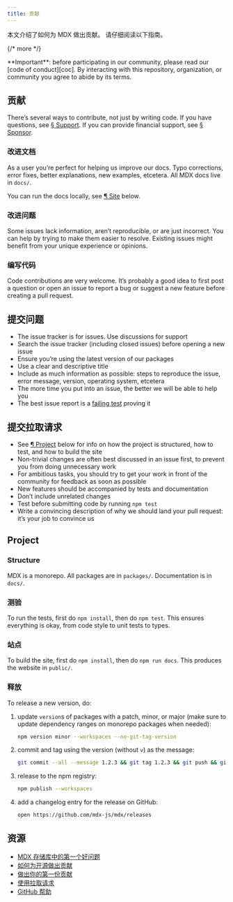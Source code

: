 ```yaml
---
title: 贡献
---
```


本文介绍了如何为 MDX 做出贡献。
请仔细阅读以下指南。

{/* more */}

<Note type="important">
  **Important**: before participating in our community, please read our [code of conduct][coc]. By interacting with this
  repository, organization, or community you agree to abide by its terms.
</Note>

## 贡献

There’s several ways to contribute, not just by writing code.
If you have questions, see [§ Support][support].
If you can provide financial support, see [§ Sponsor][sponsor].

### 改进文档

As a user you’re perfect for helping us improve our docs.
Typo corrections, error fixes, better explanations, new examples, etcetera.
All MDX docs live in `docs/`.

You can run the docs locally, see [¶ Site][site] below.

### 改进问题

Some issues lack information, aren’t reproducible, or are just incorrect.
You can help by trying to make them easier to resolve.
Existing issues might benefit from your unique experience or opinions.

### 编写代码

Code contributions are very welcome.
It’s probably a good idea to first post a question or open an issue to report a
bug or suggest a new feature before creating a pull request.

## 提交问题

- The issue tracker is for issues.
  Use discussions for support
- Search the issue tracker (including closed issues) before opening a new
  issue
- Ensure you’re using the latest version of our packages
- Use a clear and descriptive title
- Include as much information as possible: steps to reproduce the issue,
  error message, version, operating system, etcetera
- The more time you put into an issue, the better we will be able to help you
- The best issue report is a [failing test][unit-test] proving it

## 提交拉取请求

- See [¶ Project][project] below for info on how the project is structured,
  how to test, and how to build the site
- Non-trivial changes are often best discussed in an issue first, to prevent
  you from doing unnecessary work
- For ambitious tasks, you should try to get your work in front of the
  community for feedback as soon as possible
- New features should be accompanied by tests and documentation
- Don’t include unrelated changes
- Test before submitting code by running `npm test`
- Write a convincing description of why we should land your pull request:
  it’s your job to convince us

## Project

### Structure

MDX is a monorepo.
All packages are in `packages/`.
Documentation is in `docs/`.

### 测验

To run the tests, first do `npm install`, then do `npm test`.
This ensures everything is okay, from code style to unit tests to types.

### 站点

To build the site, first do `npm install`, then do `npm run docs`.
This produces the website in `public/`.

### 释放

To release a new version, do:

1. update `version`s of packages with a patch, minor, or major (make sure to
   update dependency ranges on monorepo packages when needed):
   ```sh
   npm version minor --workspaces --no-git-tag-version
   ```
2. commit and tag using the version (without `v`) as the message:
   ```sh
   git commit --all --message 1.2.3 && git tag 1.2.3 && git push && git push --tags
   ```
3. release to the npm registry:
   ```sh
   npm publish --workspaces
   ```
4. add a changelog entry for the release on GitHub:
   ```sh
   open https://github.com/mdx-js/mdx/releases
   ```

## 资源

- [MDX 存储库中的第一个好问题](https://github.com/mdx-js/mdx/labels/good%20first%20issue%20👋)
- [如何为开源做出贡献](https://opensource.guide/how-to-contribute/)
- [做出你的第一份贡献](https://medium.com/@vadimdemedes/making-your-first-contribution-de6576ddb190)
- [使用拉取请求](https://help.github.com/articles/about-pull-requests/)
- [GitHub 帮助](https://help.github.com)

[coc]: https://github.com/mdx-js/.github/blob/main/code-of-conduct.md
[unit-test]: https://twitter.com/sindresorhus/status/579306280495357953
[support]: /community/support/
[sponsor]: /community/sponsor/
[project]: #project
[site]: #site
